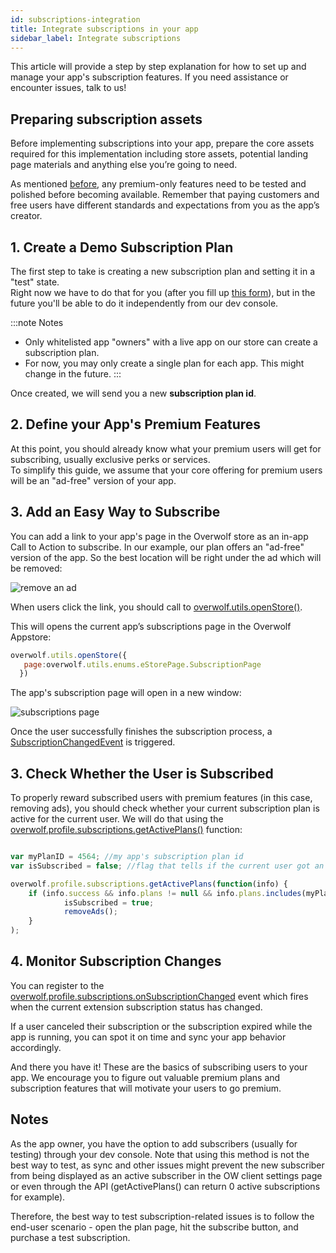 ```yaml
---
id: subscriptions-integration
title: Integrate subscriptions in your app
sidebar_label: Integrate subscriptions
---
```


This article will provide a step by step explanation for how to set up and manage your app's subscription features. If you need assistance or encounter issues, talk to us!

## Preparing subscription assets

Before implementing subscriptions into your app, prepare the core assets required for this implementation including store assets, potential landing page materials and anything else you’re going to need. 

As mentioned [before](subscriptions-overview), any premium-only features need to be tested and polished before becoming available. Remember that paying customers and free users have different standards and expectations from you as the app’s creator.

## 1. Create a Demo Subscription Plan

The first step to take is creating a new subscription plan and setting it in a "test" state.    
Right now we have to do that for you (after you fill up [this form](subscriptions-request-form)), but in the future you'll be able to do it independently from our dev console.

:::note Notes
* Only whitelisted app "owners" with a live app on our store can create a subscription plan.  
* For now, you may only create a single plan for each app. This might change in the future. 
:::

Once created, we will send you a new **subscription plan id**.

## 2. Define your App's Premium Features 

At this point, you should already know what your premium users will get for subscribing, usually exclusive perks or services.  
To simplify this guide, we assume that your core offering for premium users will be an "ad-free" version of your app.

## 3. Add an Easy Way to Subscribe

You can add a link to your app's page in the Overwolf store as an in-app Call to Action to subscribe. In our example, our plan offers an "ad-free" version of the app. So the best location will be right under the ad which will be removed:

![remove an ad](/assets/subscriptions/remove-an-ad.png)

When users click the link, you should call to [overwolf.utils.openStore()](/api/utils).  

This will opens the current app’s subscriptions page in the Overwolf Appstore:

```js
overwolf.utils.openStore({
   page:overwolf.utils.enums.eStorePage.SubscriptionPage
  })
```
The app's subscription page will open in a new window:

![subscriptions page](/assets/subscriptions/subscription-page.png)

Once the user successfully finishes the subscription process, a [SubscriptionChangedEvent](#4-monitor-subscription-changes) is triggered.  

## 3. Check Whether the User is Subscribed

To properly reward subscribed users with premium features (in this case, removing ads), you should check whether your current subscription plan is active for the current user. We will do that using the [overwolf.profile.subscriptions.getActivePlans()](/api/profile/subscriptions#getactiveplanscallback) function:

```js

var myPlanID = 4564; //my app's subscription plan id
var isSubscribed = false; //flag that tells if the current user got an active subscription

overwolf.profile.subscriptions.getActivePlans(function(info) { 
    if (info.success && info.plans != null && info.plans.includes(myPlanID)) {    
            isSubscribed = true;
            removeAds();
    }
);
```

## 4. Monitor Subscription Changes

You can register to the [overwolf.profile.subscriptions.onSubscriptionChanged](/api/profile/subscriptions#onsubscriptionchanged) event which fires when the current extension subscription status has changed.  

If a user canceled their subscription or the subscription expired while the app is running, you can spot it on time and sync your app behavior accordingly.

And there you have it! These are the basics of subscribing users to your app. We encourage you to figure out valuable premium plans and subscription features that will motivate your users to go premium. 

## Notes

As the app owner, you have the option to add subscribers (usually for testing) through your dev console. Note that using this method is not the best way to test, as sync and other issues might prevent the new subscriber from being displayed as an active subscriber in the OW client settings page or even through the API (getActivePlans() can return 0 active subscriptions for example).

Therefore, the best way to test subscription-related issues is to follow the end-user scenario - open the plan page, hit the subscribe button, and purchase a test subscription.  
